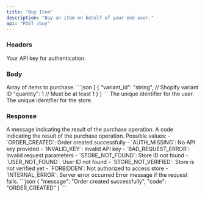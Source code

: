 ```yaml
---
title: "Buy Item"
description: "Buy an item on behalf of your end-user."
api: "POST /buy"
---
```


### Headers

<ParamField header="authorization" type="string" required>
  Your API key for authentication.
</ParamField>

### Body

<ParamField body="items" type="array" required>
  Array of items to purchase.
  ```json
  [
    {
      "variant_id": "string", // Shopify variant ID
      "quantity": 1 // Must be at least 1
    }
  ]
  ```
</ParamField>

<ParamField body="user_id" type="string" required>
  The unique identifier for the user.
</ParamField>

<ParamField body="store_id" type="string" required>
  The unique identifier for the store.
</ParamField>

### Response


<ResponseField name="message" type="string">
  A message indicating the result of the purchase operation.
</ResponseField>

<ResponseField name="code" type="string">
  A code indicating the result of the purchase operation. Possible values:
  - `ORDER_CREATED`: Order created successfully
  - `AUTH_MISSING`: No API key provided
  - `INVALID_KEY`: Invalid API key
  - `BAD_REQUEST_ERROR`: Invalid request parameters
  - `STORE_NOT_FOUND`: Store ID not found
  - `USER_NOT_FOUND`: User ID not found
  - `STORE_NOT_VERIFIED`: Store is not verified yet
  - `FORBIDDEN`: Not authorized to access store
  - `INTERNAL_ERROR`: Server error occurred
</ResponseField>

<ResponseField name="error" type="string">
  Error message if the request fails.
</ResponseField>

<ResponseExample>
  ```json
  {
    "message": "Order created successfully",
    "code": "ORDER_CREATED"
  }
  ```
</ResponseExample>

